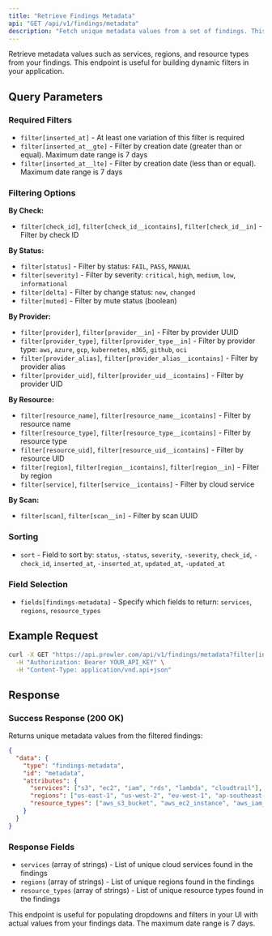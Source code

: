```yaml
---
title: "Retrieve Findings Metadata"
api: "GET /api/v1/findings/metadata"
description: "Fetch unique metadata values from a set of findings. This is useful for dynamic filtering."
---
```


Retrieve metadata values such as services, regions, and resource types from your findings. This endpoint is useful for building dynamic filters in your application.

## Query Parameters

### Required Filters

- `filter[inserted_at]` - At least one variation of this filter is required
- `filter[inserted_at__gte]` - Filter by creation date (greater than or equal). Maximum date range is 7 days
- `filter[inserted_at__lte]` - Filter by creation date (less than or equal). Maximum date range is 7 days

### Filtering Options

**By Check:**
- `filter[check_id]`, `filter[check_id__icontains]`, `filter[check_id__in]` - Filter by check ID

**By Status:**
- `filter[status]` - Filter by status: `FAIL`, `PASS`, `MANUAL`
- `filter[severity]` - Filter by severity: `critical`, `high`, `medium`, `low`, `informational`
- `filter[delta]` - Filter by change status: `new`, `changed`
- `filter[muted]` - Filter by mute status (boolean)

**By Provider:**
- `filter[provider]`, `filter[provider__in]` - Filter by provider UUID
- `filter[provider_type]`, `filter[provider_type__in]` - Filter by provider type: `aws`, `azure`, `gcp`, `kubernetes`, `m365`, `github`, `oci`
- `filter[provider_alias]`, `filter[provider_alias__icontains]` - Filter by provider alias
- `filter[provider_uid]`, `filter[provider_uid__icontains]` - Filter by provider UID

**By Resource:**
- `filter[resource_name]`, `filter[resource_name__icontains]` - Filter by resource name
- `filter[resource_type]`, `filter[resource_type__icontains]` - Filter by resource type
- `filter[resource_uid]`, `filter[resource_uid__icontains]` - Filter by resource UID
- `filter[region]`, `filter[region__icontains]`, `filter[region__in]` - Filter by region
- `filter[service]`, `filter[service__icontains]` - Filter by cloud service

**By Scan:**
- `filter[scan]`, `filter[scan__in]` - Filter by scan UUID

### Sorting

- `sort` - Field to sort by: `status`, `-status`, `severity`, `-severity`, `check_id`, `-check_id`, `inserted_at`, `-inserted_at`, `updated_at`, `-updated_at`

### Field Selection

- `fields[findings-metadata]` - Specify which fields to return: `services`, `regions`, `resource_types`

## Example Request

```bash
curl -X GET "https://api.prowler.com/api/v1/findings/metadata?filter[inserted_at__gte]=2024-01-01" \
  -H "Authorization: Bearer YOUR_API_KEY" \
  -H "Content-Type: application/vnd.api+json"
```

## Response

### Success Response (200 OK)

Returns unique metadata values from the filtered findings:

```json
{
  "data": {
    "type": "findings-metadata",
    "id": "metadata",
    "attributes": {
      "services": ["s3", "ec2", "iam", "rds", "lambda", "cloudtrail"],
      "regions": ["us-east-1", "us-west-2", "eu-west-1", "ap-southeast-1"],
      "resource_types": ["aws_s3_bucket", "aws_ec2_instance", "aws_iam_user", "aws_rds_db_instance"]
    }
  }
}
```

### Response Fields

- `services` (array of strings) - List of unique cloud services found in the findings
- `regions` (array of strings) - List of unique regions found in the findings
- `resource_types` (array of strings) - List of unique resource types found in the findings

<Note>
This endpoint is useful for populating dropdowns and filters in your UI with actual values from your findings data. The maximum date range is 7 days.
</Note>
